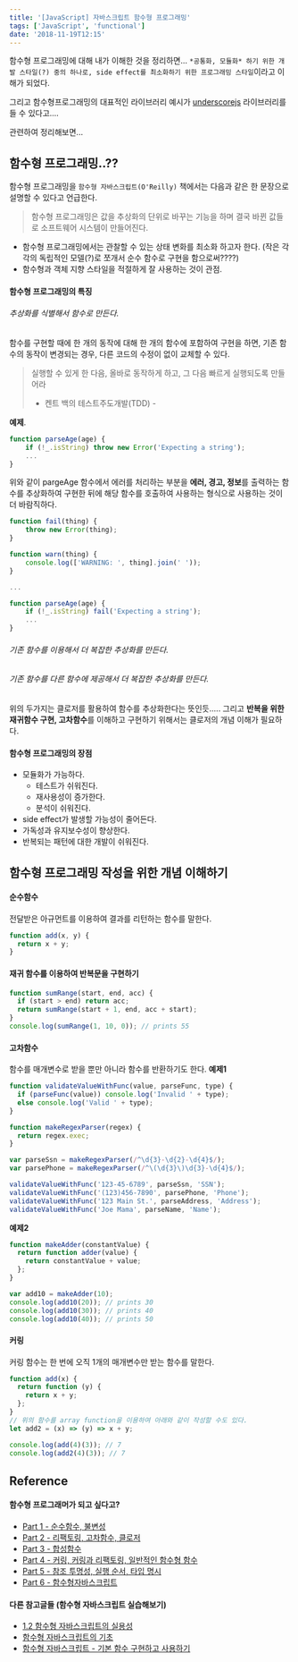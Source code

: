 ```yaml
---
title: '[JavaScript] 자바스크립트 함수형 프로그래밍'
tags: ['JavaScript', 'functional']
date: '2018-11-19T12:15'
---
```


<!--truncate-->

함수형 프로그래밍에 대해 내가 이해한 것을 정리하면...
`*공통화, 모듈화* 하기 위한 개발 스타일(?) 중의 하나로, side effect를 최소화하기 위한 프로그래밍 스타일`이라고 이해가 되었다.

그리고 함수형프로그래밍의 대표적인 라이브러리 예시가 [underscorejs](https://underscorejs.org/) 라이브러리를 들 수 있다고....

관련하여 정리해보면...

## 함수형 프로그래밍..??

함수형 프로그래밍을 `함수형 자바스크립트(O'Reilly)` 책에서는 다음과 같은 한 문장으로 설명할 수 있다고 언급한다.

> 함수형 프로그래밍은 값을 추상화의 단위로 바꾸는 기능을 하며 결국 바뀐 값들로 소프트웨어 시스템이 만들어진다.

- 함수형 프로그래밍에서는 관찰할 수 있는 상태 변화를 최소화 하고자 한다. (작은 각각의 독립적인 모델(?)로 쪼개서 순수 함수로 구현을 함으로써????)
- 함수형과 객체 지향 스타일을 적절하게 잘 사용하는 것이 관점.

#### 함수형 프로그래밍의 특징

###### 추상화를 식별해서 함수로 만든다.

함수를 구현할 때에 한 개의 동작에 대해 한 개의 함수에 포함하여 구현을 하면, 기존 함수의 동작이 변경되는 경우, 다른 코드의 수정이 없이 교체할 수 있다.

> 실행할 수 있게 한 다음, 올바로 동작하게 하고, 그 다음 빠르게 실행되도록 만들어라
>
> - 켄트 백의 테스트주도개발(TDD) -

**예제**.

```javascript
function parseAge(age) {
    if (!_.isString) throw new Error('Expecting a string');
    ...
}
```

위와 같이 pargeAge 함수에서 에러를 처리하는 부분을 **에러, 경고, 정보**를 출력하는 함수를 추상화하여 구현한 뒤에 해당 함수를 호출하여 사용하는 형식으로 사용하는 것이 더 바람직하다.

```javascript
function fail(thing) {
    throw new Error(thing);
}

function warn(thing) {
    console.log(['WARNING: ', thing].join(' '));
}

...

function parseAge(age) {
    if (!_.isString) fail('Expecting a string');
    ...
}
```

###### 기존 함수를 이용해서 더 복잡한 추상화를 만든다.

###### 기존 함수를 다른 함수에 제공해서 더 복잡한 추상화를 만든다.

위의 두가지는 클로저를 활용하여 함수를 추상화한다는 뜻인듯.....
그리고 **반복을 위한 재귀함수 구현, 고차함수**를 이해하고 구현하기 위해서는 클로저의 개념 이해가 필요하다.

#### 함수형 프로그래밍의 장점

- 모듈화가 가능하다.
  - 테스트가 쉬워진다.
  - 재사용성이 증가한다.
  - 분석이 쉬워진다.
- side effect가 발생할 가능성이 줄어든다.
- 가독성과 유지보수성이 향상한다.
- 반복되는 패턴에 대한 개발이 쉬워진다.

## 함수형 프로그래밍 작성을 위한 개념 이해하기

#### 순수함수

전달받은 아규먼트를 이용하여 결과를 리턴하는 함수를 말한다.

```javascript
function add(x, y) {
  return x + y;
}
```

#### 재귀 함수를 이용하여 반복문을 구현하기

```javascript
function sumRange(start, end, acc) {
  if (start > end) return acc;
  return sumRange(start + 1, end, acc + start);
}
console.log(sumRange(1, 10, 0)); // prints 55
```

#### 고차함수

함수를 매개변수로 받을 뿐만 아니라 함수를 반환하기도 한다.
**예제1**

```javascript
function validateValueWithFunc(value, parseFunc, type) {
  if (parseFunc(value)) console.log('Invalid ' + type);
  else console.log('Valid ' + type);
}

function makeRegexParser(regex) {
  return regex.exec;
}

var parseSsn = makeRegexParser(/^\d{3}-\d{2}-\d{4}$/);
var parsePhone = makeRegexParser(/^\(\d{3}\)\d{3}-\d{4}$/);

validateValueWithFunc('123-45-6789', parseSsn, 'SSN');
validateValueWithFunc('(123)456-7890', parsePhone, 'Phone');
validateValueWithFunc('123 Main St.', parseAddress, 'Address');
validateValueWithFunc('Joe Mama', parseName, 'Name');
```

**예제2**

```javascript
function makeAdder(constantValue) {
  return function adder(value) {
    return constantValue + value;
  };
}

var add10 = makeAdder(10);
console.log(add10(20)); // prints 30
console.log(add10(30)); // prints 40
console.log(add10(40)); // prints 50
```

#### 커링

커링 함수는 한 번에 오직 1개의 매개변수만 받는 함수를 말한다.

```javascript
function add(x) {
  return function (y) {
    return x + y;
  };
}
// 위의 함수를 array function을 이용하여 아래와 같이 작성할 수도 있다.
let add2 = (x) => (y) => x + y;

console.log(add(4)(3)); // 7
console.log(add2(4)(3)); // 7
```

## Reference

#### 함수형 프로그래머가 되고 싶다고?

- [Part 1 - 순수함수, 불변성](<https://github.com/FEDevelopers/tech.description/wiki/%ED%95%A8%EC%88%98%ED%98%95-%ED%94%84%EB%A1%9C%EA%B7%B8%EB%9E%98%EB%A8%B8%EA%B0%80-%EB%90%98%EA%B3%A0-%EC%8B%B6%EB%8B%A4%EA%B3%A0%3F-(Part-1)>)
- [Part 2 - 리팩토링, 고차함수, 클로저](<https://github.com/FEDevelopers/tech.description/wiki/%ED%95%A8%EC%88%98%ED%98%95-%ED%94%84%EB%A1%9C%EA%B7%B8%EB%9E%98%EB%A8%B8%EA%B0%80-%EB%90%98%EA%B3%A0-%EC%8B%B6%EB%8B%A4%EA%B3%A0%3F-(Part-2)>)
- [Part 3 - 합성함수](<https://github.com/FEDevelopers/tech.description/wiki/%ED%95%A8%EC%88%98%ED%98%95-%ED%94%84%EB%A1%9C%EA%B7%B8%EB%9E%98%EB%A8%B8%EA%B0%80-%EB%90%98%EA%B3%A0-%EC%8B%B6%EB%8B%A4%EA%B3%A0%3F-(Part-3)>)
- [Part 4 - 커링, 커링과 리팩토링, 일반적인 함수형 함수](<https://github.com/FEDevelopers/tech.description/wiki/%ED%95%A8%EC%88%98%ED%98%95-%ED%94%84%EB%A1%9C%EA%B7%B8%EB%9E%98%EB%A8%B8%EA%B0%80-%EB%90%98%EA%B3%A0-%EC%8B%B6%EB%8B%A4%EA%B3%A0%3F-(Part-4)>)
- [Part 5 - 참조 투명성, 실행 순서, 타입 명시 ](<https://github.com/FEDevelopers/tech.description/wiki/%ED%95%A8%EC%88%98%ED%98%95-%ED%94%84%EB%A1%9C%EA%B7%B8%EB%9E%98%EB%A8%B8%EA%B0%80-%EB%90%98%EA%B3%A0-%EC%8B%B6%EB%8B%A4%EA%B3%A0%3F-(Part-5)>)
- [Part 6 - 함수형자바스크립트](<https://github.com/FEDevelopers/tech.description/wiki/%ED%95%A8%EC%88%98%ED%98%95-%ED%94%84%EB%A1%9C%EA%B7%B8%EB%9E%98%EB%A8%B8%EA%B0%80-%EB%90%98%EA%B3%A0-%EC%8B%B6%EB%8B%A4%EA%B3%A0%3F-(Part-6)>)

#### 다른 참고글들 (함수형 자바스크립트 실습해보기)

- [1.2 함수형 자바스크립트의 실용성](https://github.com/indongyoo/functional-javascript/wiki/1.2-%ED%95%A8%EC%88%98%ED%98%95-%EC%9E%90%EB%B0%94%EC%8A%A4%ED%81%AC%EB%A6%BD%ED%8A%B8%EC%9D%98-%EC%8B%A4%EC%9A%A9%EC%84%B1)
- [함수형 자바스크립트의 기초](http://merong.city/p/fpjs-prelude/0)
- [함수형 자바스크립트 - 기본 함수 구현하고 사용하기](http://joeun.me/programming/functional-js-study/)
